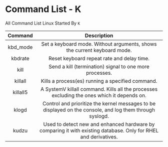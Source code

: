 # Command List - K

All Command List Linux Started By `K`

| Command  |                                                   Description                                                   |
| :------: | :-------------------------------------------------------------------------------------------------------------: |
| kbd_mode |                    Set a keyboard mode. Without arguments, shows the current keyboard mode.                     |
| kbdrate  |                                   Reset keyboard repeat rate and delay time.                                    |
|   kill   |                             Send a kill (termination) signal to one more processes.                             |
| killall  |                                Kills a process(es) running a specified command.                                 |
| killall5 |           A SystemV killall command. Kills all the processes excluding the ones which it depends on.            |
|  klogd   |    Control and prioritize the kernel messages to be displayed on the console, and log them through syslogd.     |
|  kudzu   | Used to detect new and enhanced hardware by comparing it with existing database. Only for RHEL and derivatives. |
